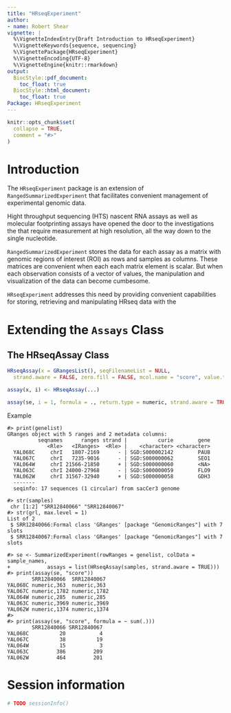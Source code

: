 ```yaml
---
title: "HRseqExperiment"
author:
- name: Robert Shear
vignette: |
  %\VignetteIndexEntry{Draft Introduction to HRseqExperiment}
  %\VignetteKeywords{sequence, sequencing}
  %\VignettePackage{HRseqExperiment}  
  %\VignetteEncoding{UTF-8}
  %\VignetteEngine{knitr::rmarkdown}
output:
  BiocStyle::pdf_document:
    toc_float: true
  BiocStyle::html_document:
    toc_float: true
Package: HRseqExperiment
---
```


```r
knitr::opts_chunk$set(
  collapse = TRUE,
  comment = "#>"
)
```

# Introduction

The `HRseqExperiment` package is an extension of `RangedSummarizedExperiment` that facilitates convenient management of experimental genomic data.

Hight throughput sequencing (HTS) nascent RNA assays as well as molecular footprinting assays have opened the door to the investigations the that require measurement at high resolution, all the way down to the single nucleotide.

`RangedSummarizedExperiment` stores the data for each assay as a matrix with genomic regions of interest (ROI) as rows and samples as columns. These matrices are convenient when each each matrix element is scalar. But when each observation consists of a vector of values, the manipulation and visualization of the data can become cumbesome.

`HRseqExperiment` addresses this need by providing convenient capabilities for storing, retrieving and manipulating HRseq data with the

# Extending the `Assays` Class

## The HRseqAssay Class

``` r
HRseqAssay(x = GRangesList(), seqFilenameList = NULL, 
  strand.aware = FALSE, zero.fill = FALSE, mcol.name = "score", value.type = numeric)

assay(x, i) <- HRseqAssay(...)

assay(se, i = 1, formula = ., return.type = numeric, strand.aware = TRUE)
```

Example

```         
#> print(genelist)
GRanges object with 5 ranges and 2 metadata columns:
          seqnames      ranges strand |          curie        gene
             <Rle>   <IRanges>  <Rle> |    <character> <character>
  YAL068C     chrI   1807-2169      - | SGD:S000002142        PAU8
  YAL067C     chrI   7235-9016      - | SGD:S000000062        SEO1
  YAL064W     chrI 21566-21850      + | SGD:S000000060        <NA>
  YAL063C     chrI 24000-27968      - | SGD:S000000059        FLO9
  YAL062W     chrI 31567-32940      + | SGD:S000000058        GDH3
  -------
  seqinfo: 17 sequences (1 circular) from sacCer3 genome

#> str(samples)
 chr [1:2] "SRR12840066" "SRR12840067"
#> str(grl, max.level = 1)
List of 2
 $ SRR12840066:Formal class 'GRanges' [package "GenomicRanges"] with 7 slots
 $ SRR12840067:Formal class 'GRanges' [package "GenomicRanges"] with 7 slots
 
#> se <- SummarizedExperiment(rowRanges = genelist, colData = sample_names,
+            assays = list(HRseqAssay(samples, strand.aware = TRUE)))
#> print(assay(se, "score"))
        SRR12840066  SRR12840067 
YAL068C numeric,363  numeric,363 
YAL067C numeric,1782 numeric,1782
YAL064W numeric,285  numeric,285 
YAL063C numeric,3969 numeric,3969
YAL062W numeric,1374 numeric,1374
#>
#> print(assay(se, "score", formula = ~ sum(.)))
        SRR12840066 SRR12840067
YAL068C          20           4
YAL067C          38          19
YAL064W          15           3
YAL063C         386         209
YAL062W         464         201
```

# Session information

```r
# TODO sessionInfo()
```
